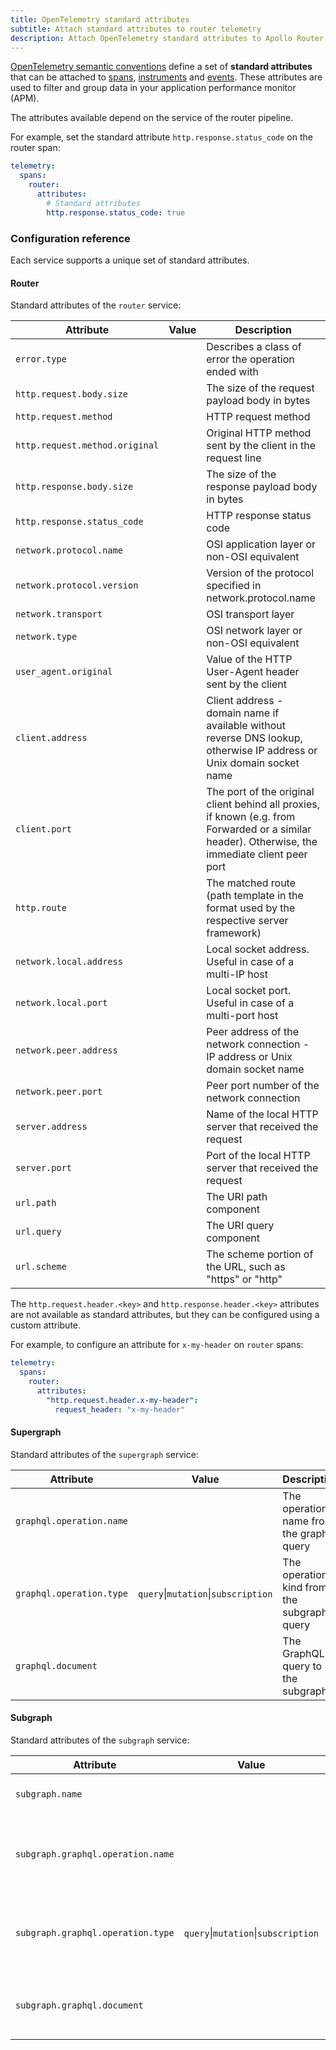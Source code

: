 ```yaml
---
title: OpenTelemetry standard attributes
subtitle: Attach standard attributes to router telemetry
description: Attach OpenTelemetry standard attributes to Apollo Router telemetry
---
```



[OpenTelemetry semantic conventions](https://opentelemetry.io/docs/specs/semconv/) define a set of **standard attributes** that can be attached to [spans](./spans), [instruments](./instruments) and [events](./events). These attributes are used to filter and group data in your application performance monitor (APM).

The attributes available depend on the service of the router pipeline.

For example, set the standard attribute `http.response.status_code` on the router span:

```yaml title="router.yaml"
telemetry:
  spans:
    router:
      attributes:
        # Standard attributes
        http.response.status_code: true
```

### Configuration reference 

<RouterServices />

Each service supports a unique set of standard attributes.

#### Router

Standard attributes of the `router` service:

| Attribute                      | Value                               | Description                                                                                                                                        |
|--------------------------------|-------------------------------------|----------------------------------------------------------------------------------------------------------------------------------------------------|
| `error.type`                   |                                     | Describes a class of error the operation ended with                                                                                           |
| `http.request.body.size`       |                                     | The size of the request payload body in bytes                                                                                                 |
| `http.request.method`          |                                     | HTTP request method                                                                                                                   |
| `http.request.method.original` |                                     | Original HTTP method sent by the client in the request line                                                                                       |
| `http.response.body.size`      |                                     | The size of the response payload body in bytes                                                                                                    |
| `http.response.status_code`    |                                     | HTTP response status code                                                                                                                       |
| `network.protocol.name`        |                                     | OSI application layer or non-OSI equivalent                                                                                                      |
| `network.protocol.version`     |                                     | Version of the protocol specified in network.protocol.name                                                                                      |
| `network.transport`            |                                     | OSI transport layer                                                                                                                        |
| `network.type`                 |                                     | OSI network layer or non-OSI equivalent                                                                                                      |
| `user_agent.original`          |                                     | Value of the HTTP User-Agent header sent by the client                                                                                        |
| `client.address`               |                                     | Client address - domain name if available without reverse DNS lookup, otherwise IP address or Unix domain socket name                       |
| `client.port`                  |                                     | The port of the original client behind all proxies, if known (e.g. from Forwarded or a similar header). Otherwise, the immediate client peer port |
| `http.route`                   |                                     | The matched route (path template in the format used by the respective server framework)                                                          |
| `network.local.address`        |                                     | Local socket address. Useful in case of a multi-IP host                                                                                        |
| `network.local.port`           |                                     | Local socket port. Useful in case of a multi-port host                                                                                          |
| `network.peer.address`         |                                     | Peer address of the network connection - IP address or Unix domain socket name                                                                  |
| `network.peer.port`            |                                     | Peer port number of the network connection                                                                                                        |
| `server.address`               |                                     | Name of the local HTTP server that received the request                                                                                         |
| `server.port`                  |                                     | Port of the local HTTP server that received the request                                                                                           |
| `url.path`                     |                                     | The URI path component                                                                                                                             |
| `url.query`                    |                                     | The URI query component                                                                                                                            |
| `url.scheme`                   |                                     | The scheme portion of the URL, such as "https" or "http"                                                                                          |

<Note>

The `http.request.header.<key>` and `http.response.header.<key>` attributes are not available as standard attributes, but they can be configured using a custom attribute.

For example, to configure an attribute for `x-my-header` on `router` spans:
```yaml title="router.yaml"
telemetry:
  spans:
    router:
      attributes:
        "http.request.header.x-my-header":
          request_header: "x-my-header"
```

</Note>

#### Supergraph

Standard attributes of the `supergraph` service:

| Attribute                   | Value                               | Description                                 |
|-----------------------------|-------------------------------------|---------------------------------------------|
| `graphql.operation.name`    |                                     | The operation name from the graphql query   |
| `graphql.operation.type`    | `query`\|`mutation`\|`subscription` | The operation kind from the subgraph query  |
| `graphql.document`          |                                     | The GraphQL query to the subgraph           |


#### Subgraph

Standard attributes of the `subgraph` service:

| Attribute                          | Value                               | Description                                    |
|------------------------------------|-------------------------------------|------------------------------------------------|
| `subgraph.name`                    |                                     | The name of the subgraph                       |
| `subgraph.graphql.operation.name`  |                                     | The operation name from the subgraph query     |
| `subgraph.graphql.operation.type`  | `query`\|`mutation`\|`subscription` | The operation kind from the subgraph query     |
| `subgraph.graphql.document`        |                                     | The GraphQL query to the subgraph              |
